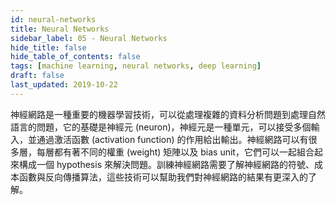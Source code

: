 ```yaml
---
id: neural-networks
title: Neural Networks
sidebar_label: 05 - Neural Networks
hide_title: false
hide_table_of_contents: false
tags: [machine learning, neural networks, deep learning]
draft: false
last_updated: 2019-10-22
---
```


神經網路是一種重要的機器學習技術，可以從處理複雜的資料分析問題到處理自然語言的問題，它的基礎是神經元 (neuron)，神經元是一種單元，可以接受多個輸入，並通過激活函數 (activation function) 的作用給出輸出。神經網路可以有很多層，每層都有著不同的權重 (weight) 矩陣以及 bias unit，它們可以一起組合起來構成一個 hypothesis 來解決問題。訓練神經網路需要了解神經網路的符號、成本函數與反向傳播算法，這些技術可以幫助我們對神經網路的結果有更深入的了解。


<DocCardList />
